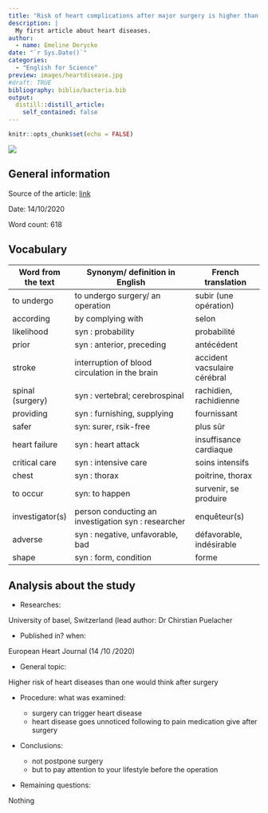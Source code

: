```yaml
---
title: "Risk of heart complications after major surgery is higher than previously thought"
description: |
  My first article about heart diseases.
author:
  - name: Emeline Derycke
date: "`r Sys.Date()`"
categories:
  - "English for Science"
preview: images/heartdisease.jpg
#draft: TRUE
bibliography: biblio/bacteria.bib
output:
  distill::distill_article:
    self_contained: false
---
```


```r
knitr::opts_chunk$set(echo = FALSE)
```



![](images/heartdisease.jpg)

## General information 

Source of the article: [link](https://www.sciencedaily.com/re  leases/2020/10/201014201017.html)
  
Date: 14/10/2020
  
Word count: 618

## Vocabulary 
| Word from the text  | Synonym/ definition in English                       | French translation           |
| ------------------- | ---------------------------------------------------- | ---------------------------- |
| to undergo          | to undergo surgery/ an operation                     | subir (une opération)        |
| according           | by complying with                                    | selon                        |
| likelihood          | syn : probability                                    | probabilité                  |
| prior               | syn : anterior, preceding                            | antécédent                   |
| stroke              | interruption of blood circulation in the brain       | accident vacsulaire cérébral |
| spinal (surgery)    | syn : vertebral; cerebrospinal                       | rachidien, rachidienne       |
| providing           | syn : furnishing, supplying                          | fournissant                  |
| safer               | syn: surer, rsik-free                                | plus sûr                     |
| heart failure       | syn : heart attack                                   | insuffisance cardiaque       |
| critical care       | syn : intensive care                                 | soins intensifs              |
| chest               | syn : thorax                                         | poitrine, thorax             |
| to occur            | syn: to happen                                       | survenir, se produire        |
| investigator(s)     | person conducting an investigation  syn : researcher | enquêteur(s)                 |
| adverse             | syn : negative, unfavorable, bad                     | défavorable, indésirable     |
| shape               | syn : form, condition                                | forme          

## Analysis about the study 
* Researches:

University of basel, Switzerland (lead author: Dr Chirstian Puelacher

* Published in? when:

European Heart Journal (14 /10 /2020)

* General topic:

Higher risk of heart diseases than one would think after surgery

* Procedure: what was examined:

   + surgery can trigger heart disease
   + heart disease goes unnoticed following to pain medication give after surgery

* Conclusions:

   + not postpone surgery
   + but to pay attention to your lifestyle before the operation

* Remaining questions:

Nothing 
